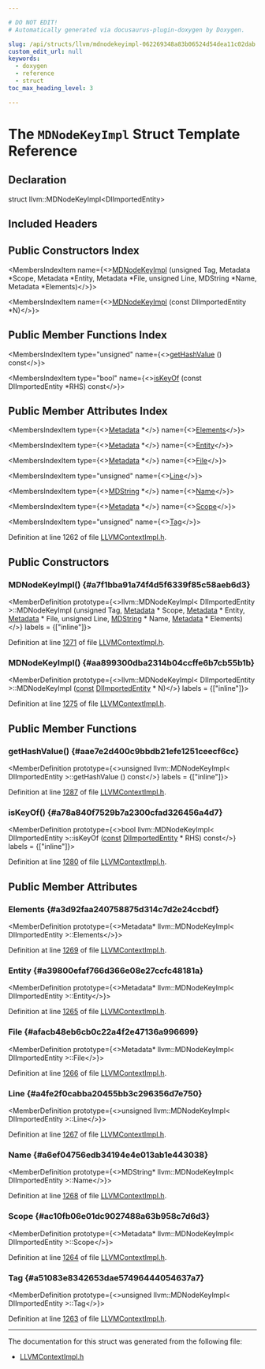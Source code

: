 ```yaml
---

# DO NOT EDIT!
# Automatically generated via docusaurus-plugin-doxygen by Doxygen.

slug: /api/structs/llvm/mdnodekeyimpl-062269348a83b06524d54dea11c02dab
custom_edit_url: null
keywords:
  - doxygen
  - reference
  - struct
toc_max_heading_level: 3

---
```





# The `MDNodeKeyImpl` Struct Template Reference

<DoxygenPage pluginConfig={pluginConfig}>



## Declaration

<CodeBlock>struct llvm::MDNodeKeyImpl&lt;DIImportedEntity&gt;</CodeBlock>

## Included Headers

<IncludesList>
<IncludesListItem
  filePath="IR/LLVMContextImpl.h"
  permalink="/docs/api/files/lib/lib/ir/llvmcontextimpl-h"
  isLocal="true" />
</IncludesList>

## Public Constructors Index

<MembersIndex>

<MembersIndexItem
  name={<><a href="#a7f1bba91a74f4d5f6339f85c58aeb6d3">MDNodeKeyImpl</a> (unsigned Tag, Metadata &#42;Scope, Metadata &#42;Entity, Metadata &#42;File, unsigned Line, MDString &#42;Name, Metadata &#42;Elements)</>}>
</MembersIndexItem>

<MembersIndexItem
  name={<><a href="#aa899300dba2314b04ccffe6b7cb55b1b">MDNodeKeyImpl</a> (const DIImportedEntity &#42;N)</>}>
</MembersIndexItem>

</MembersIndex>

## Public Member Functions Index

<MembersIndex>

<MembersIndexItem
  type="unsigned"
  name={<><a href="#aae7e2d400c9bbdb21efe1251ceecf6cc">getHashValue</a> () const</>}>
</MembersIndexItem>

<MembersIndexItem
  type="bool"
  name={<><a href="#a78a840f7529b7a2300cfad326456a4d7">isKeyOf</a> (const DIImportedEntity &#42;RHS) const</>}>
</MembersIndexItem>

</MembersIndex>

## Public Member Attributes Index

<MembersIndex>

<MembersIndexItem
  type={<><a href="/docs/api/classes/llvm/metadata">Metadata</a> &#42;</>}
  name={<><a href="#a3d92faa240758875d314c7d2e24ccbdf">Elements</a></>}>
</MembersIndexItem>

<MembersIndexItem
  type={<><a href="/docs/api/classes/llvm/metadata">Metadata</a> &#42;</>}
  name={<><a href="#a39800efaf766d366e08e27ccfc48181a">Entity</a></>}>
</MembersIndexItem>

<MembersIndexItem
  type={<><a href="/docs/api/classes/llvm/metadata">Metadata</a> &#42;</>}
  name={<><a href="#afacb48eb6cb0c22a4f2e47136a996699">File</a></>}>
</MembersIndexItem>

<MembersIndexItem
  type="unsigned"
  name={<><a href="#a4fe2f0cabba20455bb3c296356d7e750">Line</a></>}>
</MembersIndexItem>

<MembersIndexItem
  type={<><a href="/docs/api/classes/llvm/mdstring">MDString</a> &#42;</>}
  name={<><a href="#a6ef04756edb34194e4e013ab1e443038">Name</a></>}>
</MembersIndexItem>

<MembersIndexItem
  type={<><a href="/docs/api/classes/llvm/metadata">Metadata</a> &#42;</>}
  name={<><a href="#ac10fb06e01dc9027488a63b958c7d6d3">Scope</a></>}>
</MembersIndexItem>

<MembersIndexItem
  type="unsigned"
  name={<><a href="#a51083e8342653dae57496444054637a7">Tag</a></>}>
</MembersIndexItem>

</MembersIndex>


Definition at line 1262 of file <a href="/docs/api/files/lib/lib/ir/llvmcontextimpl-h">LLVMContextImpl.h</a>.

<SectionDefinition>

## Public Constructors

### MDNodeKeyImpl() {#a7f1bba91a74f4d5f6339f85c58aeb6d3}

<MemberDefinition
  prototype={<>llvm::MDNodeKeyImpl&lt; DIImportedEntity &gt;::MDNodeKeyImpl (unsigned Tag, <a href="/docs/api/classes/llvm/metadata">Metadata</a> &#42; Scope, <a href="/docs/api/classes/llvm/metadata">Metadata</a> &#42; Entity, <a href="/docs/api/classes/llvm/metadata">Metadata</a> &#42; File, unsigned Line, <a href="/docs/api/classes/llvm/mdstring">MDString</a> &#42; Name, <a href="/docs/api/classes/llvm/metadata">Metadata</a> &#42; Elements)</>}
  labels = {["inline"]}>

Definition at line <a href="/docs/api/files/lib/lib/ir/llvmcontextimpl-h/#l01271">1271</a> of file <a href="/docs/api/files/lib/lib/ir/llvmcontextimpl-h">LLVMContextImpl.h</a>.
</MemberDefinition>

### MDNodeKeyImpl() {#aa899300dba2314b04ccffe6b7cb55b1b}

<MemberDefinition
  prototype={<>llvm::MDNodeKeyImpl&lt; DIImportedEntity &gt;::MDNodeKeyImpl (<a href="/docs/api/files/lib/lib/target/lib/target/aarch64/aarch64promoteconstant-cpp/#a90f8350fecae261c25be85d38b451bff">const</a> <a href="/docs/api/classes/llvm/diimportedentity">DIImportedEntity</a> &#42; N)</>}
  labels = {["inline"]}>

Definition at line <a href="/docs/api/files/lib/lib/ir/llvmcontextimpl-h/#l01275">1275</a> of file <a href="/docs/api/files/lib/lib/ir/llvmcontextimpl-h">LLVMContextImpl.h</a>.
</MemberDefinition>

</SectionDefinition>

<SectionDefinition>

## Public Member Functions

### getHashValue() {#aae7e2d400c9bbdb21efe1251ceecf6cc}

<MemberDefinition
  prototype={<>unsigned llvm::MDNodeKeyImpl&lt; DIImportedEntity &gt;::getHashValue () const</>}
  labels = {["inline"]}>

Definition at line <a href="/docs/api/files/lib/lib/ir/llvmcontextimpl-h/#l01287">1287</a> of file <a href="/docs/api/files/lib/lib/ir/llvmcontextimpl-h">LLVMContextImpl.h</a>.
</MemberDefinition>

### isKeyOf() {#a78a840f7529b7a2300cfad326456a4d7}

<MemberDefinition
  prototype={<>bool llvm::MDNodeKeyImpl&lt; DIImportedEntity &gt;::isKeyOf (<a href="/docs/api/files/lib/lib/target/lib/target/aarch64/aarch64promoteconstant-cpp/#a90f8350fecae261c25be85d38b451bff">const</a> <a href="/docs/api/classes/llvm/diimportedentity">DIImportedEntity</a> &#42; RHS) const</>}
  labels = {["inline"]}>

Definition at line <a href="/docs/api/files/lib/lib/ir/llvmcontextimpl-h/#l01280">1280</a> of file <a href="/docs/api/files/lib/lib/ir/llvmcontextimpl-h">LLVMContextImpl.h</a>.
</MemberDefinition>

</SectionDefinition>

<SectionDefinition>

## Public Member Attributes

### Elements {#a3d92faa240758875d314c7d2e24ccbdf}

<MemberDefinition
  prototype={<>Metadata&#42; llvm::MDNodeKeyImpl&lt; DIImportedEntity &gt;::Elements</>}>

Definition at line <a href="/docs/api/files/lib/lib/ir/llvmcontextimpl-h/#l01269">1269</a> of file <a href="/docs/api/files/lib/lib/ir/llvmcontextimpl-h">LLVMContextImpl.h</a>.
</MemberDefinition>

### Entity {#a39800efaf766d366e08e27ccfc48181a}

<MemberDefinition
  prototype={<>Metadata&#42; llvm::MDNodeKeyImpl&lt; DIImportedEntity &gt;::Entity</>}>

Definition at line <a href="/docs/api/files/lib/lib/ir/llvmcontextimpl-h/#l01265">1265</a> of file <a href="/docs/api/files/lib/lib/ir/llvmcontextimpl-h">LLVMContextImpl.h</a>.
</MemberDefinition>

### File {#afacb48eb6cb0c22a4f2e47136a996699}

<MemberDefinition
  prototype={<>Metadata&#42; llvm::MDNodeKeyImpl&lt; DIImportedEntity &gt;::File</>}>

Definition at line <a href="/docs/api/files/lib/lib/ir/llvmcontextimpl-h/#l01266">1266</a> of file <a href="/docs/api/files/lib/lib/ir/llvmcontextimpl-h">LLVMContextImpl.h</a>.
</MemberDefinition>

### Line {#a4fe2f0cabba20455bb3c296356d7e750}

<MemberDefinition
  prototype={<>unsigned llvm::MDNodeKeyImpl&lt; DIImportedEntity &gt;::Line</>}>

Definition at line <a href="/docs/api/files/lib/lib/ir/llvmcontextimpl-h/#l01267">1267</a> of file <a href="/docs/api/files/lib/lib/ir/llvmcontextimpl-h">LLVMContextImpl.h</a>.
</MemberDefinition>

### Name {#a6ef04756edb34194e4e013ab1e443038}

<MemberDefinition
  prototype={<>MDString&#42; llvm::MDNodeKeyImpl&lt; DIImportedEntity &gt;::Name</>}>

Definition at line <a href="/docs/api/files/lib/lib/ir/llvmcontextimpl-h/#l01268">1268</a> of file <a href="/docs/api/files/lib/lib/ir/llvmcontextimpl-h">LLVMContextImpl.h</a>.
</MemberDefinition>

### Scope {#ac10fb06e01dc9027488a63b958c7d6d3}

<MemberDefinition
  prototype={<>Metadata&#42; llvm::MDNodeKeyImpl&lt; DIImportedEntity &gt;::Scope</>}>

Definition at line <a href="/docs/api/files/lib/lib/ir/llvmcontextimpl-h/#l01264">1264</a> of file <a href="/docs/api/files/lib/lib/ir/llvmcontextimpl-h">LLVMContextImpl.h</a>.
</MemberDefinition>

### Tag {#a51083e8342653dae57496444054637a7}

<MemberDefinition
  prototype={<>unsigned llvm::MDNodeKeyImpl&lt; DIImportedEntity &gt;::Tag</>}>

Definition at line <a href="/docs/api/files/lib/lib/ir/llvmcontextimpl-h/#l01263">1263</a> of file <a href="/docs/api/files/lib/lib/ir/llvmcontextimpl-h">LLVMContextImpl.h</a>.
</MemberDefinition>

</SectionDefinition>

<hr/>

The documentation for this struct was generated from the following file:

<ul>
<li><a href="/docs/api/files/lib/lib/ir/llvmcontextimpl-h">LLVMContextImpl.h</a></li>
</ul>

</DoxygenPage>
